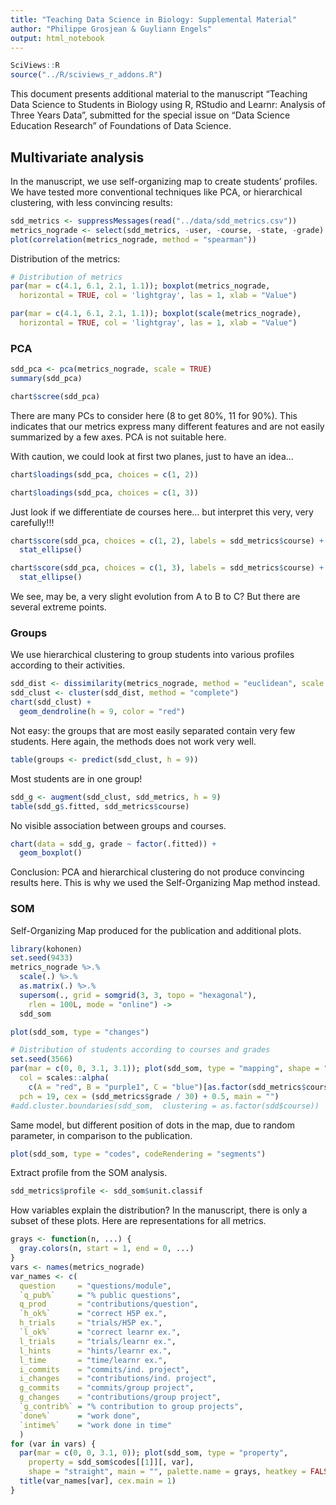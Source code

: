 ```yaml
---
title: "Teaching Data Science in Biology: Supplemental Material"
author: "Philippe Grosjean & Guyliann Engels"
output: html_notebook
---
```


```r
SciViews::R
source("../R/sciviews_r_addons.R")
```

This document presents additional material to the manuscript "Teaching Data Science to Students in Biology using R, RStudio and Learnr: Analysis of Three Years Data", submitted for the special issue on "Data Science Education Research" of Foundations of Data Science.

## Multivariate analysis

In the manuscript, we use self-organizing map to create students' profiles. We have tested more conventional techniques like PCA, or hierarchical clustering, with less convincing results:

```r
sdd_metrics <- suppressMessages(read("../data/sdd_metrics.csv"))
metrics_nograde <- select(sdd_metrics, -user, -course, -state, -grade) # Only metrics
plot(correlation(metrics_nograde, method = "spearman"))
```

Distribution of the metrics:

```r
# Distribution of metrics
par(mar = c(4.1, 6.1, 2.1, 1.1)); boxplot(metrics_nograde,
  horizontal = TRUE, col = 'lightgray', las = 1, xlab = "Value")
```

```r
par(mar = c(4.1, 6.1, 2.1, 1.1)); boxplot(scale(metrics_nograde),
  horizontal = TRUE, col = 'lightgray', las = 1, xlab = "Value")
```

### PCA

```r
sdd_pca <- pca(metrics_nograde, scale = TRUE)
summary(sdd_pca)
```

```r
chart$scree(sdd_pca)
```

There are many PCs to consider here (8 to get 80%, 11 for 90%). This indicates that our metrics express many different features and are not easily summarized by a few axes. PCA is not suitable here.

With caution, we could look at first two planes, just to have an idea...

```r
chart$loadings(sdd_pca, choices = c(1, 2))
```

```r
chart$loadings(sdd_pca, choices = c(1, 3))
```

Just look if we differentiate de courses here... but interpret this very, very carefully!!!

```r
chart$score(sdd_pca, choices = c(1, 2), labels = sdd_metrics$course) +
  stat_ellipse()
```

```r
chart$score(sdd_pca, choices = c(1, 3), labels = sdd_metrics$course) +
  stat_ellipse()
```

We see, may be, a very slight evolution from A to B to C? But there are several extreme points.


### Groups

We use hierarchical clustering to group students into various profiles according to their activities.

```r
sdd_dist <- dissimilarity(metrics_nograde, method = "euclidean", scale = TRUE)
sdd_clust <- cluster(sdd_dist, method = "complete")
chart(sdd_clust) +
  geom_dendroline(h = 9, color = "red")
```

Not easy: the groups that are most easily separated contain very few students. Here again, the methods does not work very well.

```r
table(groups <- predict(sdd_clust, h = 9))
```

Most students are in one group!

```r
sdd_g <- augment(sdd_clust, sdd_metrics, h = 9)
table(sdd_g$.fitted, sdd_metrics$course)
```

No visible association between groups and courses.

```r
chart(data = sdd_g, grade ~ factor(.fitted)) +
  geom_boxplot()
```

Conclusion: PCA and hierarchical clustering do not produce convincing results here. This is why we used the Self-Organizing Map method instead.


### SOM

Self-Organizing Map produced for the publication and additional plots.

```r
library(kohonen)
set.seed(9433)
metrics_nograde %>.%
  scale(.) %>.%
  as.matrix(.) %>.%
  supersom(., grid = somgrid(3, 3, topo = "hexagonal"),
    rlen = 100L, mode = "online") ->
  sdd_som

plot(sdd_som, type = "changes")
```

```r
# Distribution of students according to courses and grades
set.seed(3566)
par(mar = c(0, 0, 3.1, 3.1)); plot(sdd_som, type = "mapping", shape = "straight",
  col = scales::alpha(
    c(A = "red", B = "purple1", C = "blue")[as.factor(sdd_metrics$course)], 0.75),
  pch = 19, cex = (sdd_metrics$grade / 30) + 0.5, main = "")
#add.cluster.boundaries(sdd_som,  clustering = as.factor(sdd$course))

```

Same model, but different position of dots in the map, due to random parameter, in comparison to the publication.

```r
plot(sdd_som, type = "codes", codeRendering = "segments")
```

Extract profile from the SOM analysis.

```r
sdd_metrics$profile <- sdd_som$unit.classif
```

How variables explain the distribution? In the manuscript, there is only a subset of these plots. Here are representations for all metrics.

```r
grays <- function(n, ...) {
  gray.colors(n, start = 1, end = 0, ...)
}
vars <- names(metrics_nograde)
var_names <- c(
  question     = "questions/module",
  `q_pub%`     = "% public questions",
  q_prod       = "contributions/question",
  `h_ok%`      = "correct H5P ex.",
  h_trials     = "trials/H5P ex.",
  `l_ok%`      = "correct learnr ex.",
  l_trials     = "trials/learnr ex.",
  l_hints      = "hints/learnr ex.",
  l_time       = "time/learnr ex.",
  i_commits    = "commits/ind. project",
  i_changes    = "contributions/ind. project",
  g_commits    = "commits/group project",
  g_changes    = "contributions/group project",
  `g_contrib%` = "% contribution to group projects",
  `done%`      = "work done",
  `intime%`    = "work done in time"
  )
for (var in vars) {
  par(mar = c(0, 0, 3.1, 0)); plot(sdd_som, type = "property",
    property = sdd_som$codes[[1]][, var],
    shape = "straight", main = "", palette.name = grays, heatkey = FALSE)
  title(var_names[var], cex.main = 1)
}
```

